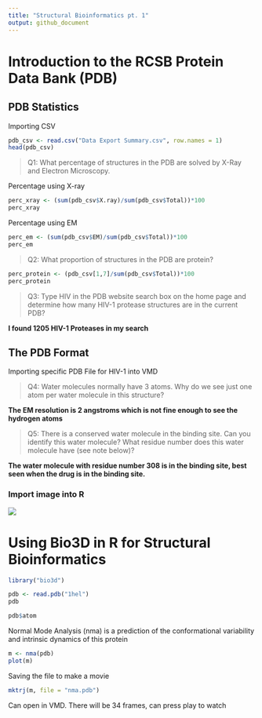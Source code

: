 ```yaml
---
title: "Structural Bioinformatics pt. 1"
output: github_document
---
```


# Introduction to the RCSB Protein Data Bank (PDB)
## PDB Statistics

Importing CSV
```r
pdb_csv <- read.csv("Data Export Summary.csv", row.names = 1)
head(pdb_csv)
```

> Q1: What percentage of structures in the PDB are solved by X-Ray and Electron Microscopy.

Percentage using X-ray
```r
perc_xray <- (sum(pdb_csv$X.ray)/sum(pdb_csv$Total))*100
perc_xray
```
Percentage using EM
```r
perc_em <- (sum(pdb_csv$EM)/sum(pdb_csv$Total))*100
perc_em
```


> Q2: What proportion of structures in the PDB are protein?

```r
perc_protein <- (pdb_csv[1,7]/sum(pdb_csv$Total))*100
perc_protein
```

> Q3: Type HIV in the PDB website search box on the home page and determine how many HIV-1 protease structures are in the current PDB?

**I found 1205 HIV-1 Proteases in my search**

## The PDB Format
Importing specific PDB File for HIV-1 into VMD

> Q4: Water molecules normally have 3 atoms. Why do we see just one atom per water molecule in this structure?

**The EM resolution is 2 angstroms which is not fine enough to see the hydrogen atoms**

> Q5: There is a conserved water molecule in the binding site. Can you identify this water molecule? What residue number does this water molecule have (see note below)?

**The water molecule with residue number 308 is in the binding site, best seen when the drug is in the binding site.**

### Import image into R

![](myvmdpic.png)

# Using Bio3D in R for Structural Bioinformatics

```r
library("bio3d")

pdb <- read.pdb("1hel")
pdb
```
```r
pdb$atom
```
Normal Mode Analysis (nma) is a prediction of the conformational variability and intrinsic dynamics of this protein
```r
m <- nma(pdb)
plot(m)
```
Saving the file to make a movie
```r
mktrj(m, file = "nma.pdb")
```

Can open in VMD. There will be 34 frames, can press play to watch
